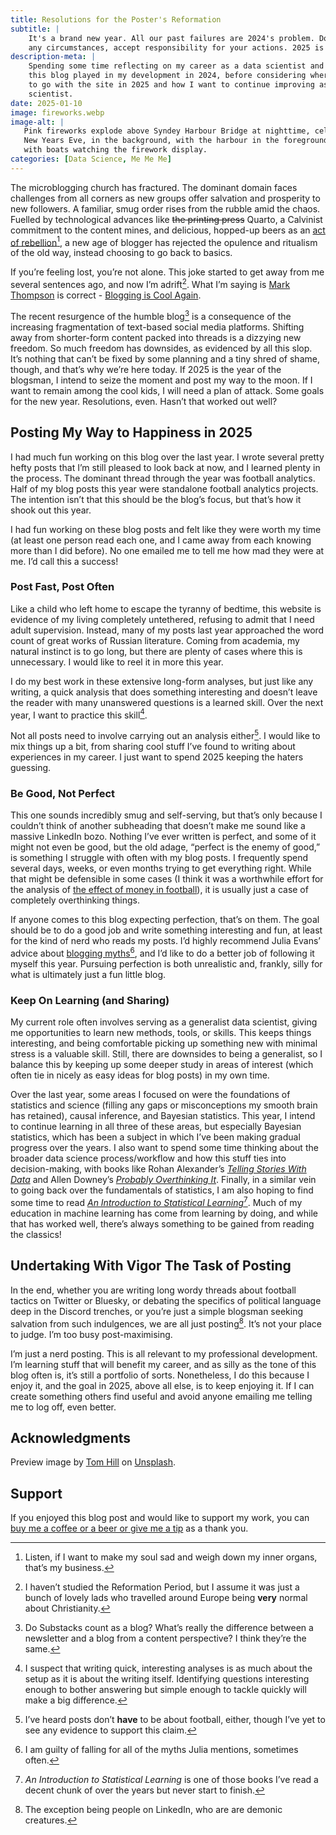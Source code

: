 ```yaml
---
title: Resolutions for the Poster's Reformation
subtitle: |
    It's a brand new year. All our past failures are 2024's problem. Do not, under 
    any circumstances, accept responsibility for your actions. 2025 is **our** year.
description-meta: |
    Spending some time reflecting on my career as a data scientist and the role 
    this blog played in my development in 2024, before considering where I want 
    to go with the site in 2025 and how I want to continue improving as a data
    scientist.
date: 2025-01-10
image: fireworks.webp
image-alt: |
   Pink fireworks explode above Syndey Harbour Bridge at nighttime, celebrating 
   New Years Eve, in the background, with the harbour in the foreground, filled 
   with boats watching the firework display.
categories: [Data Science, Me Me Me]
---
```


The microblogging church has fractured. The dominant domain faces challenges from all corners as new groups offer salvation and prosperity to new followers. A familiar, smug order rises from the rubble amid the chaos. Fuelled by technological advances like ~~the printing press~~ Quarto, a Calvinist commitment to the content mines, and delicious, hopped-up beers as an [act of rebellion](https://www.npr.org/sections/thesalt/2017/10/31/561117731/the-other-reformation-how-martin-luther-changed-our-beer-too)[^Hops], a new age of blogger has rejected the opulence and ritualism of the old way, instead choosing to go back to basics. 

If you're feeling lost, you're not alone. This joke started to get away from me several sentences ago, and now I'm adrift[^Reformation]. What I'm saying is [Mark Thompson](https://get-goalside-newsletter-archive.beehiiv.com) is correct - [Blogging is Cool Again](https://get-goalside-newsletter-archive.beehiiv.com/p/bloggings-cool-again). 

The recent resurgence of the humble blog[^Substack] is a consequence of the increasing fragmentation of text-based social media platforms. Shifting away from shorter-form content packed into threads is a dizzying new freedom. So much freedom has downsides, as evidenced by all this slop. It's nothing that can't be fixed by some planning and a tiny shred of shame, though, and that's why we're here today. If 2025 is the year of the blogsman, I intend to seize the moment and post my way to the moon. If I want to remain among the cool kids, I will need a plan of attack. Some goals for the new year. Resolutions, even. Hasn't that worked out well?

[^Hops]:

    Listen, if I want to make my soul sad and weigh down my inner organs, that's my business.

[^Reformation]:

    I haven't studied the Reformation Period, but I assume it was just a bunch of lovely lads 
    who travelled around Europe being **very** normal about Christianity.

[^Substack]:

    Do Substacks count as a blog? What's really the difference between a newsletter and a blog 
    from a content perspective? I think they're the same.

## Posting My Way to Happiness in 2025

I had much fun working on this blog over the last year. I wrote several pretty hefty posts that I'm still pleased to look back at now, and I learned plenty in the process. The dominant thread through the year was football analytics. Half of my blog posts this year were standalone football analytics projects. The intention isn't that this should be the blog's focus, but that's how it shook out this year. 

I had fun working on these blog posts and felt like they were worth my time (at least one person read each one, and I came away from each knowing more than I did before). No one emailed me to tell me how mad they were at me. I'd call this a success!

### Post Fast, Post Often

Like a child who left home to escape the tyranny of bedtime, this website is evidence of my living completely untethered, refusing to admit that I need adult supervision. Instead, many of my posts last year approached the word count of great works of Russian literature. Coming from academia, my natural instinct is to go long, but there are plenty of cases where this is unnecessary. I would like to reel it in more this year.

I do my best work in these extensive long-form analyses, but just like any writing, a quick analysis that does something interesting and doesn't leave the reader with many unanswered questions is a learned skill. Over the next year, I want to practice this skill[^Questions]. 

Not all posts need to involve carrying out an analysis either[^Football]. I would like to mix things up a bit, from sharing cool stuff I've found to writing about experiences in my career. I just want to spend 2025 keeping the haters guessing.

[^Questions]:

    I suspect that writing quick, interesting analyses is as much about the setup as it is 
    about the writing itself. Identifying questions interesting enough to bother answering 
    but simple enough to tackle quickly will make a big difference.

[^Football]:

    I've heard posts don't **have** to be about football, either, though I've yet to see any 
    evidence to support this claim.

### Be Good, Not Perfect

This one sounds incredibly smug and self-serving, but that's only because I couldn't think of another subheading that doesn't make me sound like a massive LinkedIn bozo. Nothing I've ever written is perfect, and some of it might not even be good, but the old adage, "perfect is the enemy of good," is something I struggle with often with my blog posts. I frequently spend several days, weeks, or even months trying to get everything right. While that might be defensible in some cases (I think it was a worthwhile effort for the analysis of [the effect of money in football](http://paulrjohnson.net/blog/analysing-money-in-football/)), it is usually just a case of completely overthinking things.

If anyone comes to this blog expecting perfection, that's on them. The goal should be to do a good job and write something interesting and fun, at least for the kind of nerd who reads my posts. I'd highly recommend Julia Evans' advice about [blogging myths](https://jvns.ca/blog/2023/06/05/some-blogging-myths/)[^Myths], and I'd like to do a better job of following it myself this year. Pursuing perfection is both unrealistic and, frankly, silly for what is ultimately just a fun little blog. 

[^Myths]:

    I am guilty of falling for all of the myths Julia mentions, sometimes often.

### Keep On Learning (and Sharing)

My current role often involves serving as a generalist data scientist, giving me opportunities to learn new methods, tools, or skills. This keeps things interesting, and being comfortable picking up something new with minimal stress is a valuable skill. Still, there are downsides to being a generalist, so I balance this by keeping up some deeper study in areas of interest (which often tie in nicely as easy ideas for blog posts) in my own time. 

Over the last year, some areas I focused on were the foundations of statistics and science (filling any gaps or misconceptions my smooth brain has retained), causal inference, and Bayesian statistics. This year, I intend to continue learning in all three of these areas, but especially Bayesian statistics, which has been a subject in which I've been making gradual progress over the years. I also want to spend some time thinking about the broader data science process/workflow and how this stuff ties into decision-making, with books like Rohan Alexander's [_Telling Stories With Data_](https://tellingstorieswithdata.com) and Allen Downey's [_Probably Overthinking It_](https://press.uchicago.edu/ucp/books/book/chicago/P/bo206532752.html). Finally, in a similar vein to going back over the fundamentals of statistics, I am also hoping to find some time to read [_An Introduction to Statistical Learning_](https://www.statlearning.com)[^ISL]. Much of my education in machine learning has come from learning by doing, and while that has worked well, there's always something to be gained from reading the classics! 

[^ISL]: 

    _An Introduction to Statistical Learning_ is one of those books I've read a decent chunk 
    of over the years but never start to finish.

## Undertaking With Vigor The Task of Posting

In the end, whether you are writing long wordy threads about football tactics on Twitter or Bluesky, or debating the specifics of political language deep in the Discord trenches, or you're just a simple blogsman seeking salvation from such indulgences, we are all just posting^[The exception being people on LinkedIn, who are are demonic creatures.]. It's not your place to judge. I'm too busy post-maximising.

I'm just a nerd posting. This is all relevant to my professional development. I'm learning stuff that will benefit my career, and as silly as the tone of this blog often is, it's still a portfolio of sorts. Nonetheless, I do this because I enjoy it, and the goal in 2025, above all else, is to keep enjoying it. If I can create something others find useful and avoid anyone emailing me telling me to log off, even better.

## Acknowledgments {.appendix}

Preview image by [Tom Hill](https://unsplash.com/@tomchill) on [Unsplash](https://unsplash.com/photos/fireworks-above-long-bridge-at-night-time-ZvvirfG75Ns).

## Support {.appendix}

If you enjoyed this blog post and would like to support my work, you can [buy me a coffee or a beer or give me a tip](https://www.buymeacoffee.com/paulj1989) as a thank you. 